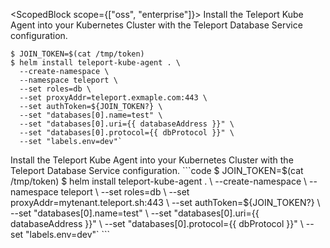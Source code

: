 <ScopedBlock scope={["oss", "enterprise"]}>
Install the Teleport Kube Agent into your Kubernetes Cluster
with the Teleport Database Service configuration.
```code
$ JOIN_TOKEN=$(cat /tmp/token)
$ helm install teleport-kube-agent . \
  --create-namespace \
  --namespace teleport \
  --set roles=db \
  --set proxyAddr=teleport.exmaple.com:443 \
  --set authToken=${JOIN_TOKEN?} \
  --set "databases[0].name=test" \
  --set "databases[0].uri={{ databaseAddress }}" \
  --set "databases[0].protocol={{ dbProtocol }}" \
  --set "labels.env=dev"`
```
</ScopedBlock>
<ScopedBlock scope={["cloud"]}>
Install the Teleport Kube Agent into your Kubernetes Cluster
with the Teleport Database Service configuration.
```code
$ JOIN_TOKEN=$(cat /tmp/token)
$ helm install teleport-kube-agent . \
  --create-namespace \
  --namespace teleport \
  --set roles=db \
  --set proxyAddr=mytenant.teleport.sh:443 \
  --set authToken=${JOIN_TOKEN?} \
  --set "databases[0].name=test" \
  --set "databases[0].uri={{ databaseAddress }}" \
  --set "databases[0].protocol={{ dbProtocol }}" \
  --set "labels.env=dev"`
```
</ScopedBlock>
